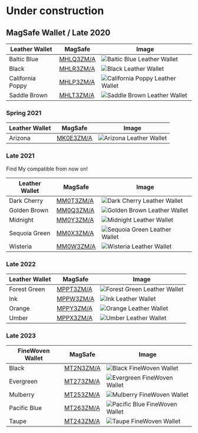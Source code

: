 
# Under construction

## MagSafe Wallet / Late 2020

| Leather Wallet   | MagSafe                       | Image                                                     |
| ---------------- | ----------------------------- | --------------------------------------------------------- |
| Baltic Blue      | [MHLQ3ZM/A](/everycase/MHLQ3) | ![Baltic Blue Leather Wallet](/everyphone/MHLQ3.png)      |
| Black            | [MHLR3ZM/A](/everycase/MHLR3) | ![Black Leather Wallet](/everyphone/MHLR3.png)            |
| California Poppy | [MHLP3ZM/A](/everycase/MHLP3) | ![California Poppy Leather Wallet](/everyphone/MHLP3.png) |
| Saddle Brown     | [MHLT3ZM/A](/everycase/MHLT3) | ![Saddle Brown Leather Wallet](/everyphone/MHLT3.png)     |

### Spring 2021

| Leather Wallet | MagSafe                       | Image                                            |
| -------------- | ----------------------------- | ------------------------------------------------ |
| Arizona        | [MK0E3ZM/A](/everycase/MK0E3) | ![Arizona Leather Wallet](/everyphone/MK0E3.png) |

### Late 2021

Find My compatible from now on!

| Leather Wallet | MagSafe                       | Image                                                  |
| -------------- | ----------------------------- | ------------------------------------------------------ |
| Dark Cherry    | [MM0T3ZM/A](/everycase/MM0T3) | ![Dark Cherry Leather Wallet](/everyphone/MM0T3.png)   |
| Golden Brown   | [MM0Q3ZM/A](/everycase/MM0Q3) | ![Golden Brown Leather Wallet](/everyphone/MM0Q3.png)  |
| Midnight       | [MM0Y3ZM/A](/everycase/MM0Y3) | ![Midnight Leather Wallet](/everyphone/MM0Y3.png)      |
| Sequoia Green  | [MM0X3ZM/A](/everycase/MM0X3) | ![Sequoia Green Leather Wallet](/everyphone/MM0X3.png) |
| Wisteria       | [MM0W3ZM/A](/everycase/MM0W3) | ![Wisteria Leather Wallet](/everyphone/MM0W3.png)      |

### Late 2022

| Leather Wallet | MagSafe                       | Image                                                 |
| -------------- | ----------------------------- | ----------------------------------------------------- |
| Forest Green   | [MPPT3ZM/A](/everycase/MPPT3) | ![Forest Green Leather Wallet](/everyphone/MPPT3.png) |
| Ink            | [MPPW3ZM/A](/everycase/MPPW3) | ![Ink Leather Wallet](/everyphone/MPPW3.png)          |
| Orange         | [MPPY3ZM/A](/everycase/MPPY3) | ![Orange Leather Wallet](/everyphone/MPPY3.png)       |
| Umber          | [MPPX3ZM/A](/everycase/MPPX3) | ![Umber Leather Wallet](/everyphone/MPPX3.png)        |

### Late 2023

| FineWoven Wallet | MagSafe                       | Image                                                   |
| ---------------- | ----------------------------- | ------------------------------------------------------- |
| Black            | [MT2N3ZM/A](/everycase/MT2N3) | ![Black FineWoven Wallet](/everyphone/MT2N3.png)        |
| Evergreen        | [MT273ZM/A](/everycase/MT273) | ![Evergreen FineWoven Wallet](/everyphone/MT273.png)    |
| Mulberry         | [MT253ZM/A](/everycase/MT253) | ![Mulberry FineWoven Wallet](/everyphone/MT253.png)     |
| Pacific Blue     | [MT263ZM/A](/everycase/MT263) | ![Pacific Blue FineWoven Wallet](/everyphone/MT263.png) |
| Taupe            | [MT243ZM/A](/everycase/MT243) | ![Taupe FineWoven Wallet](/everyphone/MT243.png)        |
